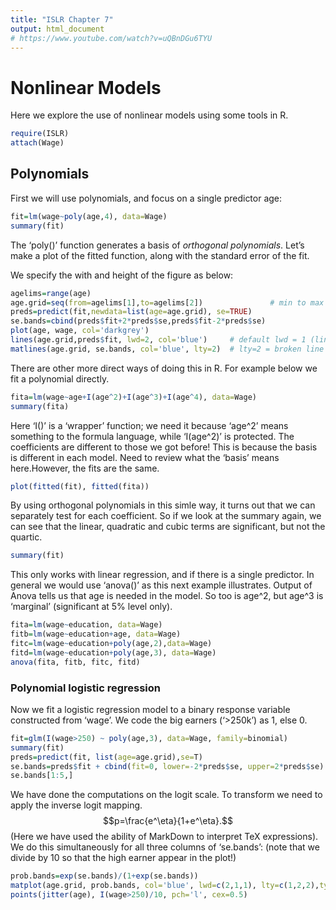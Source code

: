 ```yaml
---
title: "ISLR Chapter 7"
output: html_document
# https://www.youtube.com/watch?v=uQBnDGu6TYU
---
```


Nonlinear Models
========================================================================
Here we explore the use of nonlinear models using some tools in R.

```r
require(ISLR)
attach(Wage)
```

Polynomials
-----------

First we will use polynomials, and focus on a single predictor age:

```r
fit=lm(wage~poly(age,4), data=Wage)
summary(fit)
```

The 'poly()' function generates a basis of *orthogonal polynomials*.
Let's make a plot of the fitted function, along with the standard error of the fit.

We specify the with and height of the figure as below:

```r
agelims=range(age)
age.grid=seq(from=agelims[1],to=agelims[2])               # min to max
preds=predict(fit,newdata=list(age=age.grid), se=TRUE)
se.bands=cbind(preds$fit+2*preds$se,preds$fit-2*preds$se)
plot(age, wage, col='darkgrey')
lines(age.grid,preds$fit, lwd=2, col='blue')     # default lwd = 1 (line width)
matlines(age.grid, se.bands, col='blue', lty=2)  # lty=2 = broken line
```


There are other more direct ways of doing this in R. For example below we fit a polynomial directly. 

```r
fita=lm(wage~age+I(age^2)+I(age^3)+I(age^4), data=Wage)
summary(fita)
```

Here 'I()' is a 'wrapper' function; we need it because 'age^2' means 
something to the formula language, while 'I(age^2)' is protected.
The coefficients are different to those we got before! This is because the basis is different in each model. Need to review what the 'basis' means here.However, 
the fits are the same. 

```r
plot(fitted(fit), fitted(fita))
```

By using orthogonal polynomials in this simle way, it turns out that we can 
separately test for each coefficient. So if we look at the summary again, 
we can see that the linear, quadratic and cubic terms are significant, but not 
the quartic. 

```r
summary(fit)
```

This only works with linear regression, and if there is a single predictor. 
In general we would use 'anova()' as this next example illustrates. Output of Anova tells us that age is needed in the model. So too is age^2, but age^3 is 'marginal' (significant at 5% level only).

```r
fita=lm(wage~education, data=Wage)
fitb=lm(wage~education+age, data=Wage)
fitc=lm(wage~education+poly(age,2),data=Wage)
fitd=lm(wage~education+poly(age,3), data=Wage)
anova(fita, fitb, fitc, fitd)
```

### Polynomial logistic regression

Now we fit a logistic regression model to a binary response variable
constructed from 'wage'. We code the big earners ('>250k') as 1, else 0.

```r
fit=glm(I(wage>250) ~ poly(age,3), data=Wage, family=binomial)
summary(fit)
preds=predict(fit, list(age=age.grid),se=T)
se.bands=preds$fit + cbind(fit=0, lower=-2*preds$se, upper=2*preds$se)
se.bands[1:5,]
```

We have done the computations on the logit scale. To transform we need to apply
the inverse logit mapping. 
$$p=\frac{e^\eta}{1+e^\eta}.$$
(Here we have used the ability of MarkDown to interpret TeX expressions).
We do this simultaneously for all three columns of 'se.bands':
(note that we divide by 10 so that the high earner appear in the plot!)

```r
prob.bands=exp(se.bands)/(1+exp(se.bands))
matplot(age.grid, prob.bands, col='blue', lwd=c(2,1,1), lty=c(1,2,2),type='l',ylim=c(0,.1))
points(jitter(age), I(wage>250)/10, pch='l', cex=0.5)
```
